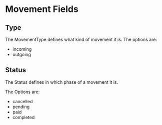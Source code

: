 # Movement Fields

## Type

The MovementType defines what kind of movement it is. The options are:

- incoming
- outgoing

## Status

The Status defines in which phase of a movement it is. 

The Options are:

- cancelled
- pending
- paid
- completed